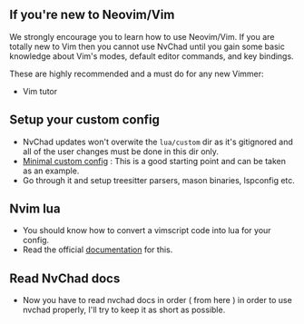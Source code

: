 ## If you're new to Neovim/Vim

We strongly encourage you to learn how to use Neovim/Vim. If you are totally new to Vim then you cannot use NvChad until you gain some basic knowledge about Vim's modes, default editor commands, and key bindings.

These are highly recommended and a must do for any new Vimmer:

- Vim tutor

## Setup your custom config

- NvChad updates won't overwite the `lua/custom` dir as it's gitignored and all of the user changes must be done in this dir only.
- [Minimal custom config](https://github.com/NvChad/example_config) : This is a good starting point and can be taken as an example.
- Go through it and setup treesitter parsers, mason binaries, lspconfig etc. 

## Nvim lua

- You should know how to convert a vimscript code into lua for your config.
- Read the official [documentation](https://neovim.io/doc/user/lua-guide.html#lua-guide) for this.

## Read NvChad docs

- Now you have to read nvchad docs in order ( from here ) in order to use nvchad properly, I'll try to keep it as short as possible.
